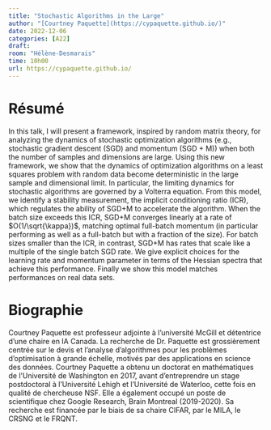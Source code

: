```yaml
---
title: "Stochastic Algorithms in the Large"
author: "[Courtney Paquette](https://cypaquette.github.io/)"
date: 2022-12-06
categories: [A22]
draft: 
room: "Hélène-Desmarais"
time: 10h00
url: https://cypaquette.github.io/
---
```


# Résumé

In this talk, I will present a framework, inspired by random matrix theory, for analyzing the dynamics of stochastic optimization algorithms (e.g., stochastic gradient descent (SGD) and momentum (SGD + M)) when both the number of samples and dimensions are large. Using this new framework, we show that the dynamics of optimization algorithms on a least squares problem with random data become deterministic in the large sample and dimensional limit. In particular, the limiting dynamics for stochastic algorithms are governed by a Volterra equation. From this model, we identify a stability measurement, the implicit conditioning ratio (ICR), which regulates the ability of SGD+M to accelerate the algorithm. When the batch size exceeds this ICR, SGD+M converges linearly at a rate of $O(1/\sqrt{\kappa})$, matching optimal full-batch momentum (in particular performing as well as a full-batch but with a fraction of the size). For batch sizes smaller than the ICR, in contrast, SGD+M has rates that scale like a multiple of the single batch SGD rate. We give explicit choices for the learning rate and momentum parameter in terms of the Hessian spectra that achieve this performance. Finally we show this model matches performances on real data sets.

# Biographie

Courtney Paquette est professeur adjointe à l’université McGill et détentrice d’une chaire en IA Canada. La recherche de Dr. Paquette est grossièrement centrée sur le devis et l’analyse d’algorithmes pour les problèmes d’optimisation à grande échelle, motivés par des applications en science des données. Courtney Paquette a obtenu un doctorat en mathématiques de l’Université de Washington en 2017, avant d’entreprendre un stage postdoctoral à l’Université Lehigh et l’Université de Waterloo, cette fois en qualité de chercheuse NSF. Elle a également occupé un poste de scientifique chez Google Research, Brain Montreal (2019-2020). Sa recherche est financée par le biais de sa chaire CIFAR, par le MILA, le CRSNG et le FRQNT.
